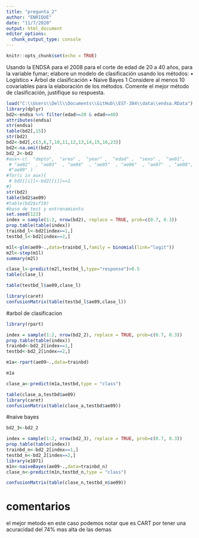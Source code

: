 ```yaml
---
title: "pregunta_2"
author: "ENRIQUE"
date: "11/7/2020"
output: html_document
editor_options: 
  chunk_output_type: console
---
```


```r
knitr::opts_chunk$set(echo = TRUE)
```

Usando la ENDSA para el 2008 para el corte de edad de 20 a 40 años, para la variable fumar; elabore un
modelo de clasificación usando los métodos:
• Logístico
• Árbol de clasificación
• Naive Bayes
1
Considere al menos 10 covariables para la elaboración de los métodos. Comente el mejor método de
clasificación, justifique su respuesta.
```r
load("C:\\Users\\Dell\\Documents\\GitHub\\EST-384\\data\\endsa.RData")
library(dplyr)
bd2<-endsa %>% filter(edad>=20 & edad<=40)
attributes(endsa)
str(endsa)
table(bd2[,15])
str(bd2)
bd2<-bd2[,c(3,6,7,10,11,12,13,14,15,16,23)]
bd2<-na.omit(bd2)
bd2_2<-bd2
#aux<-c(  "depto",  "area" ,  "year" ,  "edad" ,  "sexo" ,  "ae01",  
 # "ae02"  , "ae03"  , "ae04"  , "ae05"  , "ae06"  , "ae07"  , "ae08",  
 #"ae09" )
#for(i in aux){
 # bd2[[i]]<-bd2[[i]]==1
#}
str(bd2)
table(bd2$ae09)
#table(bd2$vf10)
#base de test y entrenamiento
set.seed(123)
index = sample(1:2, nrow(bd2), replace = TRUE, prob=c(0.7, 0.3))
prop.table(table(index))
trainbd_l<-bd2[index==1,]
testbd_l<-bd2[index==2,]

m1l<-glm(ae09~.,data=trainbd_l,family = binomial(link="logit"))
m2l<-step(m1l)
summary(m2l)

clase_l<-predict(m2l,testbd_l,type="response")>0.5
table(clase_l)

table(testbd_l$ae09,clase_l)

library(caret)
confusionMatrix(table(testbd_l$ae09,clase_l))
```
#arbol de clasificacion
```r
library(rpart)

index = sample(1:2, nrow(bd2_2), replace = TRUE, prob=c(0.7, 0.3))
prop.table(table(index))
trainbd<-bd2_2[index==1,]
testbd<-bd2_2[index==2,]

m1a<-rpart(ae09~.,data=trainbd)

m1a

clase_a<-predict(m1a,testbd,type = "class")

table(clase_a,testbd$ae09)
library(caret)
confusionMatrix(table(clase_a,testbd$ae09))
```
#naive bayes
```r
bd2_3<-bd2_2

index = sample(1:2, nrow(bd2_3), replace = TRUE, prob=c(0.7, 0.3))
prop.table(table(index))
trainbd_n<-bd2_2[index==1,]
testbd_n<-bd2_2[index==2,]
library(e1071)
m1n<-naiveBayes(ae09~.,data=trainbd_n)
clase_n<-predict(m1n,testbd_n,type = "class")

confusionMatrix(table(clase_n,testbd_n$ae09))
```
# comentarios
el mejor metodo en este caso podemos notar que es CART por tener una acuracidad del 74% mas alta de las demas

